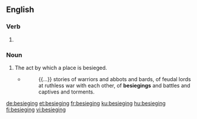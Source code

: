 
==English==

===Verb===
{{head|en|present participle}}

# {{present participle of|besiege|lang=en}}

===Noun===
{{en-noun}}

# The act by which a place is besieged.
#* {{w|Frances Hodgson Burnett}}
#*: {{...}} stories of warriors and abbots and bards, of feudal lords at ruthless war with each other, of '''besiegings''' and battles and captives and torments.

[[de:besieging]]
[[et:besieging]]
[[fr:besieging]]
[[ku:besieging]]
[[hu:besieging]]
[[fi:besieging]]
[[vi:besieging]]
